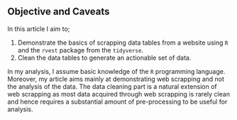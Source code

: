 ## **Objective and Caveats**

In this article I aim to;

1. Demonstrate the basics of scrapping data tables from a website using `R` and the `rvest` package from the `tidyverse`.
2. Clean the data tables to generate an actionable set of data.

In my analysis, I assume basic knowledge of the `R` programming language. Moreover, my article aims mainly at demonstrating web scrapping and not the analysis of the data. The data cleaning part is a natural extension of web scrapping as most data acquired through web scrapping is rarely clean and hence requires a substantial amount of pre-processing to be useful for analysis. 